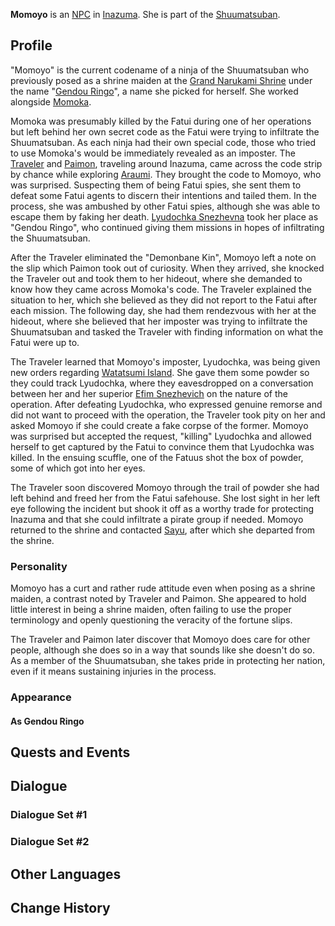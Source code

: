 {{See also|Gendou Ringo}}
{{Character Infobox
|type             = NPC
|image            = <gallery>
NPC Momoyo 1.png|As a ninja
NPC Momoyo 2.png|After accident
</gallery>
|realname         = <!-- unknown -->
|region           = Inazuma
|affiliation      = Grand Narukami Shrine
|affiliation2     = Shuumatsuban
|title2           = Shrine Maiden
}}
'''Momoyo''' {{Lang|ja=百代}} is an [[NPC]] in [[Inazuma]]. She is part of the [[Shuumatsuban]].

==Profile==
"Momoyo" is the current codename of a ninja of the Shuumatsuban who previously posed as a shrine maiden at the [[Grand Narukami Shrine]] under the name "[[Gendou Ringo]]", a name she picked for herself. She worked alongside [[Momoka]].

Momoka was presumably killed by the Fatui during one of her operations but left behind her own secret code as the Fatui were trying to infiltrate the Shuumatsuban. As each ninja had their own special code, those who tried to use Momoka's would be immediately revealed as an imposter. The [[Traveler]] and [[Paimon]], traveling around Inazuma, came across the code strip by chance while exploring [[Araumi]]. They brought the code to Momoyo, who was surprised. Suspecting them of being Fatui spies, she sent them to defeat some Fatui agents to discern their intentions and tailed them. In the process, she was ambushed by other Fatui spies, although she was able to escape them by faking her death. [[Lyudochka Snezhevna]] took her place as "Gendou Ringo", who continued giving them missions in hopes of infiltrating the Shuumatsuban.

After the Traveler eliminated the "Demonbane Kin", Momoyo left a note on the slip which Paimon took out of curiosity. When they arrived, she knocked the Traveler out and took them to her hideout, where she demanded to know how they came across Momoka's code. The Traveler explained the situation to her, which she believed as they did not report to the Fatui after each mission. The following day, she had them rendezvous with her at the hideout, where she believed that her imposter was trying to infiltrate the Shuumatsuban and tasked the Traveler with finding information on what the Fatui were up to.

The Traveler learned that Momoyo's imposter, Lyudochka, was being given new orders regarding [[Watatsumi Island]]. She gave them some powder so they could track Lyudochka, where they eavesdropped on a conversation between her and her superior [[Efim Snezhevich]] on the nature of the operation. After defeating Lyudochka, who expressed genuine remorse and did not want to proceed with the operation, the Traveler took pity on her and asked Momoyo if she could create a fake corpse of the former. Momoyo was surprised but accepted the request, "killing" Lyudochka and allowed herself to get captured by the Fatui to convince them that Lyudochka was killed. In the ensuing scuffle, one of the Fatuus shot the box of powder, some of which got into her eyes.

The Traveler soon discovered Momoyo through the trail of powder she had left behind and freed her from the Fatui safehouse. She lost sight in her left eye following the incident but shook it off as a worthy trade for protecting Inazuma and that she could infiltrate a pirate group if needed. Momoyo returned to the shrine and contacted [[Sayu]], after which she departed from the shrine.

===Personality===
Momoyo has a curt and rather rude attitude even when posing as a shrine maiden, a contrast noted by Traveler and Paimon. She appeared to hold little interest in being a shrine maiden, often failing to use the proper terminology and openly questioning the veracity of the fortune slips.

The Traveler and Paimon later discover that Momoyo does care for other people, although she does so in a way that sounds like she doesn't do so. As a member of the Shuumatsuban, she takes pride in protecting her nation, even if it means sustaining injuries in the process.

===Appearance===
====As Gendou Ringo====
{{Transclude|Gendou Ringo|Appearance}}

==Quests and Events==
{{Quests and Events}}

==Dialogue==
{{See Also|Gendou Ringo#Dialogue}}
===Dialogue Set #1===
{{Transclude|Gendou Ringo|Dialogue Set #1}}
===Dialogue Set #2===
{{Transclude|Gendou Ringo|Dialogue Set #2}}

==Other Languages==
{{Other Languages
|default_hidden = 1
|en      = Momoyo
|zhs     = 百代
|zhs_rm  = Bǎidài
|zht     = 百代
|zht_rm  = Bǎidài
|ja      = 百代
|ja_rm   = Momoyo
|ko      = 모모요
|ko_rm   = Momoyo
|es      = Momoyo
|fr      = Momoyo
|ru      = Момоё
|th      = Momoyo
|vi      = Momoyo
|de      = Momoyo
|id      = Momoyo
|pt      = Momoyo
|tr      = Momoyo
|it      = Momoyo
}}

==Change History==
{{Change History|2.0}}
<!--
==References==
{{Reflist}}-->